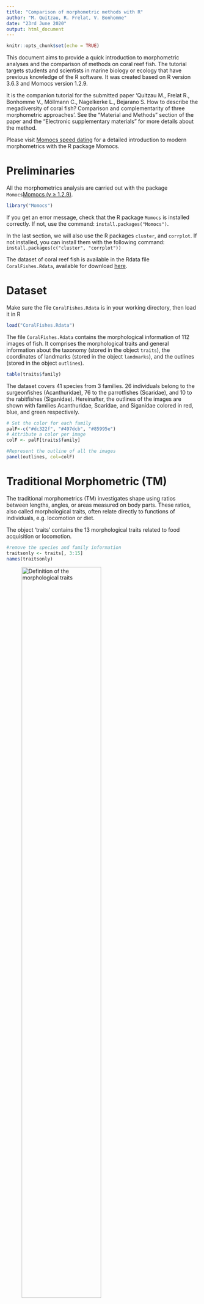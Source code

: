```yaml
---
title: "Comparison of morphometric methods with R"
author: "M. Quitzau, R. Frelat, V. Bonhomme"
date: "23rd June 2020"
output: html_document
---
```


```r
knitr::opts_chunk$set(echo = TRUE)
```

This document aims to provide a quick introduction to morphometric analyses and the comparison of methods on coral reef fish. The tutorial targets students and scientists in marine biology or ecology that have previous knowledge of the R software. It was created based on R version 3.6.3 and Momocs version 1.2.9.

It is the companion tutorial for the submitted paper 'Quitzau M., Frelat R., Bonhomme V., Möllmann C., Nagelkerke L., Bejarano S. How to describe the megadiversity of coral fish? Comparison and complementarity of three morphometric approaches'. See the "Material and Methods" section of the paper and the "Electronic supplementary materials" for more details about the method.

Please visit [Momocs speed dating](https://mran.microsoft.com/snapshot/2017-02-27/web/packages/Momocs/vignettes/Momocs_speed_dating.html) for a detailed introduction to modern morphometrics with the R package Momocs.

# Preliminaries
All the morphometrics analysis are carried out with the package `Momocs`[Momocs (v ≥ 1.2.9)](https://github.com/MomX/Momocs/).

```r
library("Momocs")
```

If you get an error message, check that the R package `Momocs` is installed correctly. If not, use the command: `install.packages("Momocs")`.  

In the last section, we will also use the R packages `cluster`, and `corrplot`. If not installed, you can install them with the following command: `install.packages(c("cluster", "corrplot"))` 

The dataset of coral reef fish is available in the Rdata file `CoralFishes.Rdata`, available for download [here](https://github.com/rfrelat/CoralFish/raw/master/CoralFishes.zip).

# Dataset

Make sure the file `CoralFishes.Rdata` is in your working directory, then load it in R
```r
load("CoralFishes.Rdata")
```

The file `CoralFishes.Rdata` contains the morphological information of 112 images of fish. It comprises the morphological traits and general information about the taxonomy (stored in the object `traits`), the coordinates of landmarks (stored in the object `landmarks`), and the outlines (stored in the object `outlines`).

```r
table(traits$family)
```

The dataset covers 41 species from 3 families. 26 individuals belong to the surgeonfishes (Acanthuridae), 76 to the parrotfishes (Scaridae), and 10 to the rabitfishes (Siganidae). Hereinafter, the outlines of the images are shown with families Acanthuridae, Scaridae, and Siganidae colored in red, blue, and green respectively.

```r
# Set the color for each family
palF<-c("#dc322f", "#497dcb", "#85995e")
# Attribute a color per image
colF <- palF[traits$family]

#Represent the outline of all the images
panel(outlines, col=colF)
```



# Traditional Morphometric (TM)

The traditional morphometrics (TM) investigates shape using ratios between lengths, angles, or areas measured on body parts. These ratios, also called morphological traits, often relate directly to functions of individuals, e.g. locomotion or diet.

The object 'traits' contains the 13 morphological traits related to food acquisition or locomotion.

```r
#remove the species and family information
traitsonly <- traits[, 3:15]
names(traitsonly)
```

![Definition of the morphological traits](IlluTM.png){#id .class width=70%}


Traits | Formula | Description  
-------|---------|-----------------------------  
BodyAR | L10$^2$/A2 | Body aspect ratio, ratio between the body depth squared (L10), and the body area (A2).
CaudalAR | L7$^2$/A3 | Aspect ratio of the caudal fin, ratio of the caudal fin depth squared (L7), and the caudal fin surface (A3) 
CaudalFL | L16/L17 | Medial caudal fin ray length, ratio between the medial caudal fin ray length (L16), and the longest caudal fin ray length (L17)  
CaudalPT | L7/L8 | Caudal peduncle throttling, ratio between the caudal fin depth (L7), and the caudal peduncle minimal depth (L8)  
DorsalS | L15/L10 | Longest dorsal spine, ratio between the longest dorsal spine (L15), and the maximum body depth (L10)  
EyeP   | L2/L1   | Eye position, ratio between distance of eye and the bottom of the head (L2), and the head depth along the vertical axis of the eye (L1)
EyeS | L13/L1 | Eye size, ratio between the eye diameter (L13), and the head depth along the vertical axis of the eye (L1)
HeadD | L11/L10 | Head depth, ratio between the head depth (L11), and the body depth (L10)
HeadL | L12/L9 | Head length, ratio between the head length (L12), and the standard length (L9) 
LJawL | L14/L12 | Lower jaw length, ratio between the lower jaw length (L14), and the head length (L12)
OralGP | L3/L1 | Oral gape position, ratio between the distance from the top of the mouth to the bottom of the head along the head depth axis (L3), and the head depth along the vertical axis of  the eye (L1) PectoAR | L6$^2$/A1 | Aspect ratio of the pectoral fin, ratio between the squared pectoral fin length (L6), and the pectoral fin surface (A1)  
PectoP | L5/L4 | Pectoral fin position, ratio between the distance  of the intersection of their pectoral fin to the bottom of the body (L5), and the body depth at the level of the pectoral fin insertion (L4)

From the 13 calculated morphological traits, we calculate a principal component analysis (PCA) and visualize it with:

```r
# Run a PCA on the traits
pcaTM   <- PCA(traitsonly)
# Visualize the morphospace
plot(pcaTM, col=colF, cex=1.3)
```

Each dot represents one image located in the morphospace based on their loading on the principal components (PC).  The distance between images in the morphospace describes their morphological distances, in other words how two images are morphological similar in term of measured morphological variation. The colors indicate their family. As indicated by the axes labels, the first PC explains 29% of the variance, the second and third PC capture 16% and 11% respectively.

The PC are interpreted based on the loading of the traits. We can visualize them with a barplot().

```r
par(mfrow=c(3,1), mar=c(2,5,3,1), las=1)
barplot(sort(pcaTM$rotation[,1]), 
        horiz=TRUE, main="PC1")
barplot(sort(pcaTM$rotation[,2]), 
        horiz=TRUE, main="PC2")
barplot(sort(pcaTM$rotation[,3]), 
        horiz=TRUE, main="PC3")
```


The first component describes the elongation of the body and the head size. With high score on PC1, species have high values of head length (HeadL), head depth (HeadD), oral gape position (OralGP) and relatively low values for body aspect ratio (BodyAR), caudal peduncle throttling (CaudalPT).In other words, individuals with positive score on PC1 have an elongated body, a relatively larger head (in relation to standard length and body depth), and a caudal peduncle relatively broad compared to the caudal fin depth. On the contrary, species with negative score on PC1 have a more rounded body (nearly as deep as long), with relatively smaller head and a narrower caudal peduncle.

The second component highlights the eye size (EyeS) and position (EyeP), as well as, the pectoral fin position (PectoP). PC2 is characterized by a negative correlation with the eye size and a positive correlation of the eye and pectoral fin position. Fish with negative loading therefore have high values of eye size and low values of eye and pectoral fin position. Opposite applies for fish with positive loading. This results in fish with large, centered eyes and more ventral pectoral fins on the one hand, and fish with smaller, higher positioned eyes and centered pectoral fins on the other hand.

Lastly, the third component is about the fin development and the resulting swimming style, which is either based on the dorsal and pectoral fin, or the caudal fin. Fish with positive scores have higher values for eye size (EyeS) and a higher aspect ratio of the pectoral fin (PectoAR). Fish with negative scores have higher values for the dorsal spine (DorsalS) and the caudal fin length (CaudalFL)(i.e. the ratio between the medial caudal fin ray and the longest caudal fin ray, indicating an either straight or curved caudal fin). This shows the trade-off between fish with large dorsal spines, straight caudal fins, small eyes, and long and narrow pectoral fins (dorsal-pectoral based swimming), vs. fish with small dorsal spines, curved caudal fins, larger eyes, and short and broad pectoral fins (caudal fin swimming).

# Landmarks Analysis (LA)

The landmarks analysis (LA) is based on coordinates of landmarks, identified as homologous points that can be defined on all individuals within a population. The object `landmarks` contains the coordinates of landmarks:

```r
# Here we plot the landmarks of Scarus chameleon
# 47th image of our dataset
ldk_plot(landmarks[47], pch=16, cex=1.2, centroid=FALSE)
ldk_labels(landmarks[47], cex = 1.1)
```

Landmarks number| Description of its position  
----------------| ---------------------------  
1| Posterior-ventral margin of the distal arm of the maxilla  
2| Most anterior proximal limit between the premaxilla and the head of the maxilla  
3| Insertion of the most anterior ray of the dorsal fin on the body  
4| Insertion of the most posterior ray of the dorsal fin on the body  
5| Dorsal insertion of the caudal fin  
6| Ventral insertion of the caudal fin  
7| Insertion of the first ray of the anal fin  
8| Insertion of the last ray of the anal fin  
9| Anterior-dorsal insertion of the pectoral fin  
10| Posterior-ventral insertion of the pectoral fin  
11| Most anterior point on the eye  
12| Most posterior point on the eye  

A common problem in morphometrics is how to remove the information of size and rotation from the landmarks. Here, we chose to normalize landmarks using a full generalized Procrustes adjustment, i.e. finding the optimal superimposition of the images based on the landmarks.

```r
ldkPro <- fgProcrustes(landmarks)
```

We can illustrate the Procrustes adjustment by looking at the superimposition of the landmarks of all images before and after the generalized Procrustes adjustment. 
```r
par(mfrow=c(1,2))
stack(landmarks, title="before")
stack(ldkPro, title="after")
```

On the coordinates of the 12 landmarks, we calculate a PCA and visualize it with:

```r
# Compute PCA for the landmarks coordinates  
pcaLA <- PCA(ldkPro)

# Visualize the morphological space defined by PC1 and PC2
plot(pcaLA, col=colF, cex=1.3)
```

The grey dots are theoretical positions of landmarks calculated from the loading of the landmarks on the PCs. Each colored dot represents one image located in the morphospace, and colored by family. As indicated by the axes labels, the first PC explains 66% of the variance, the second and third PC capture 11% and 6% respectively.

A closer look at the deformation grids along the PCs can help their interpretation. We can visualize the contribution of the three first PCs with the home made function `PCldkContrib()` (loaded from the `CoralFishes.Rdata` file).

```r
 par(mar=c(1,1,0,0), cex=1.5)
 PCldkContrib(pcaLA, ldkPro, nax = 1:3, liney=1, linex=1)
```

The first component describes the elongation of the body and head depth, and caudal peduncle. This observation is based on the overall polygon bounded by the extreme landmarks (landmarks 2, 3, 5, 6, and 8). Additionally, the landmarks of the head (landmarks 1-3 and 11-12) are further apart in fish with negative loading on PC1 and narrow on the other side. From left to right, the landmarks of the eye (11+12) come closer to the landmarks of the mouth (1+2), the dorsal fin insertion (3) and the anal fin insertion (8) drift to a more posterior position, and the landmarks around the caudal peduncle (4-7) become broader.

The second component highlights the eye-mouth, as well as, the pectoral-anal fin distance, and variance in the caudal peduncle. In fish with negative scores on PC2 the landmarks of the mouth (1+2) are closer to the landmarks of the eye (11+12), than in fish with positive scores. Additionally, the pectoral fin (landmarks 9+10) is closer to the anal fin (8) in positive fish and the angle between these two fins is steeper. Fish with positive scores tend to have a more trapezoid caudal peduncle (landmarks 4-7), while the caudal peduncle from fish with negative scores are more straight.

The third component is about the eye size, the mouth-pectoral fin relation, and the caudal peduncle. Fish with negative scores on PC3 have have larger eyes, i.e. a higher distance between landmarks 11 and 12, compared to fish with positive scores on PC3. The mouth (landmarks 1+2) and the pectoral fin (landmarks 9-10) are at level in fish with positive scores, while the mouth is higher than the pectoral fin insertion in fish with negative scores on PC3. Again, a difference is found in the caudal peduncle (landmarks 4-7), which broadens along PC3.

# Outline Analysis (OA)

The outline analysis (OA) describes the coordinates of points along the outline of organism through mathematical functions. The object `outlines` contains the outline of 112 images of fish.

To remove the information of size and rotation from the outlines, we identified five landmarks: (1) ventral insertion of the caudal fin; (2) insertion of the pelvic fin; (3) snout tip; (4) anterior insertion of the dorsal fin; (5) dorsal insertion of the caudal fin. The third landmark (snout tip) is used as the starting point of the outline (see  [Fish outline analysis with R](https://rfrelat.github.io/FishMorpho.html) for more details).

We can visualize the outline and their landmarks, using the same image of Scarus chameleon

```r
# Here we plot the outline of Scarus chameleon
# 47th image of our dataset
coo_plot(outlines[47], xy.axis=FALSE)

# Add the landmarks position
points(outlines[47][outlines$ldk[[47]],], pch="+", 
       col="red", cex=2)
# and their label
text(outlines[47][outlines$ldk[[47]],], labels = 1:5, 
     col="red", pos=c(1,1,4,3,3), cex=1.5)
```

Similar to LA, we used a full generalized Procrustes adjustment to  align the images and remove differences in size and rotation.

```r
outPro <- fgProcrustes(outlines)
```

We can visualize how the Procrustes adjustment improved the comparability of the outlines by looking at the superimposition of the outlines before and after Procrustes adjustment.

```r
par(mfrow=c(1,2))
stack(outlines, title="before")
stack(outPro, title="after")
```

Now we perform an Elliptical Fourier transforms. The mathematics behind elliptical Fourier transforms (EFT) are detailed in [Bonhomme et al. 2014 _Journal of Statistical Software_](https://www.jstatsoft.org/article/view/v056i13). The main idea of EFT is to consider the outline as two periodic functions in x and y, that can be decomposed by Fourier transforms.

The first step is to know how many harmonics are needed to describe the outlines.

```r
calibrate_harmonicpower_efourier(outPro, nb.h=100)
```

With 15 harmonics, 99% of the shape is correctly described. So we can run the Elliptical Fourier analysis with 15 harmonics (`nb.h =15`).

```r
fish_efa <- efourier(outPro, norm = FALSE, nb.h = 15)
```

From the harmonic coefficients of the 15 harmonics, we can calculate a PCA.

```r
#Run a PCA
pcaOA <- PCA(fish_efa)
```

To help comparability across approaches, we decided to multiply the PC loadings by (-1). This operation doesn't affect the result and interpretation of the PCA - but it will help when comparing the approaches.
```r
#adjust sign of PC1
pcaOA$x[,1]<- -pcaOA$x[,1]
pcaOA$rotation[,1]<- -pcaOA$rotation[,1]
```

```r
#Visualize the morphospace
plot(pcaOA, col=colF, cex = 1.5, 
     xlim=range(pcaOA$x[,1]),
     ylim=range(pcaOA$x[,2]))
```

The grey shapes are theoretical shapes regularly drawn on the factorial plane. Each dot, located in space based on the loading of the harmonics on each component, represents one picture and they're colored by family. As indicated by the axes labels, the first PC explains 39% of the variance, the second and third PC capture 20% and 16% respectively.

Looking at the variation of shapes along the PCs can help their interpretation. We can visualize the contribution of the three first PCs:

```r
PCcontrib(pcaOA, nax = 1:3,gap = 0.8)
```

The first component describes the elongation of the body and the anal fin position. The overall shape shifts from an elongated ellipse to nearly a circle. Linked to that, the gap between the pelvic and the anal fin is greater in elongated fish, than in rounded.

The second component highlights the development of the caudal fin as well as the head shape, including the position of the mouth (possible due to 5 landmarks). The caudal fin is curved for individuals with negative scores and rather straight for positive individuals. The head varies from a deeper, but shorter head with a mouth located further to the bottom of the head, to a pointed head with a centered mouth. The head and caudal fin contribute to another shift in elongation along PC2.

The third component is about the size of the fins. The fins of fish with positive scores on this axis were relatively more developed than fish with negative scores. The strongest difference occurred in the pelvic fin, with positive scores result in a highly distinct pelvic fin while the smaller pelvic fin of individuals with negative scores is placed closer to the body.

# Morphospace comparison

The comparison of methods can be succeeded with different methods. First, we concentrated on the PCs themselves. We compute a correlation matrix, based on Pearson correlation coefficients, to investigate whether the Principal components of each method capture the same morphological variability among individuals. Then we also investigated the degree of separation among the morphospace of known taxonomic and functional groups. 

## Correlation Matrix

Computing a correlation matrix gives the opportunity to compare whether PCs describe the same variance, i.e. are highly correlated.

```r
res <- cbind(pcaTM$x[, 1:3], 
             pcaLA$x[, 1:3], 
             pcaOA$x[, 1:3])
colnames(res)<- paste(rep(c("TM", "LA", "OA"), each=3), 
                      rep(c("PC1", "PC2", "PC3"), 3), sep="\n")

corrplot::corrplot.mixed(cor(res), upper="number", lower="ellipse")
```

The correlation matrix is divided into the correlation values (upper right) and ellipses derived from scatterplots (bottom left). Blue values and ellipses indicate positive correlations and the red ones negative correlations. The intensity of the color is based in the strength of the correlation.

The highest correlation is found between the first PCs of TM and LA, which are both highly correlated with the first PC of OA. This correlation reflects the main morphological variation of nominally herbivorous coral reef fish, which is linked to body elongation. Interestingly, OA separates the information of elongation in 2 components, whereas the first PCs of TM and LA correlated additionally with PC2 of OA. The correlation of the third PCs of TM and OA, and the PC2 of LA highlights variances in fin shapes, covering the dorsal, pectoral and anal fin.

## Differentiation of taxonomic groups

Secondly, a way to compare morphometric methods is to investigate the ability to capture the taxonomy grouping of the fish based on morphology. Here we use the taxonomic unit "family":

```r
par(mfrow = c(3,2))
#TM
plot(pcaTM, fac=traits$family, eigen = FALSE)
plot(pcaTM, fac=traits$family, eigen = FALSE, yax = 3)

#LA
plot(pcaLA, fac=traits$family, 
     morphospace = FALSE, eigen = FALSE)
plot(pcaLA, fac=traits$family, eigen = FALSE,
     morphospace = FALSE, yax = 3)

#OA
plot(pcaOA, fac=traits$family, 
     morphospace = FALSE, eigen = FALSE)
plot(pcaOA, fac=traits$family, eigen = FALSE,
     morphospace = FALSE, yax = 3)
```

The methods discriminate between families. The family Acanthuridae is displayed in red, Scaridae in blue, and Siganidae in green. A continuum from parrotfish (Scaridae) to rabbitfish (Siganidae), to surgeonfish (Acanthuridae) is detected by all three methods. The family Acanthuridae is relatively widespread using OA, which can be explained by the fact, that OA detects variances in elongation with PC1 and PC2. Additionally, the detection of the highly curved caudal fin (e.g. genus *Acanthurus*) spreads the family across the morphospace. The family Siganidae is separated from the Acanthuridae by the second and third PC. OA shows most overlap of groups. Also TM shows overlap between Acanthuridae and Siganidae. LA results in the most distinct groups with no overlap. 

## Quantification of differentiation

In addition to the visual interpretation with the convex hull in the morphospace,we can quantify the degree of differentiation among taxonomic groups by calculating silhouette. The silhouette is based on the difference between the average distance within groups (here families) (cohesion) and the average distances to neighbor group (separation). The silhouette ranges from -1 to +1 with higher values indicating a higher clustering quality. 


```r
#Transform family into categorical numbers
fam <- as.numeric(traits$family)

#Compute the silhouette for each morphospace
sTM <- cluster::silhouette(fam, dist(pcaTM$x[, 1:3]))
sLA <- cluster::silhouette(fam, dist(pcaLA$x[, 1:3]))
sOA <- cluster::silhouette(fam, dist(pcaOA$x[, 1:3]))

#Average silhouette value for TM    
summary(sTM)$avg.width
#Average silhouette value for LA    
summary(sLA)$avg.width
#Average silhouette value for OA    
summary(sOA)$avg.width
```

The silhouette value confirms the visual observation of the convex hull in the morphospaces. All methods have relatively high silhouette value (>0.4) so they are able to differentiate the families in the morphospace, while LA shows the highest separation among families with a silhouette of 0.65.


# References

Bonhomme, V., Picq, S., Gaucherel, C. & Claude, J. Momocs: Outline Analysis Using R. J. Stat. Softw. 56, 1–24 (2014).

Caillon, F., Bonhomme, V., Möllmann, C. & Frelat, R. A morphometric dive into fish diversity. Ecosphere 9, 10 (2018).

